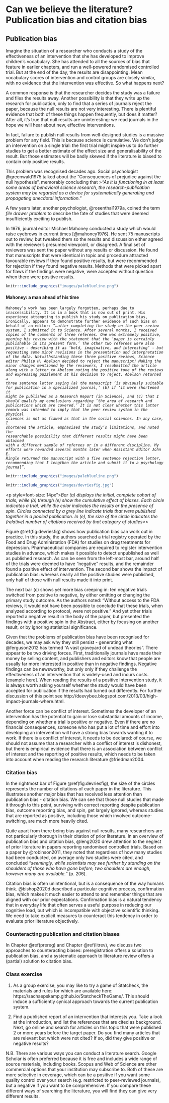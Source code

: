 
#	Can we believe the literature? Publication bias and citation bias{#pubbias}
## Publication bias  
Imagine the situation of a researcher who conducts a study of the effectiveness of an intervention that she has developed to improve children's vocabulary. She has attended to all the sources of bias that feature in earlier chapters, and run a well-powered randomised controlled trial. But at the end of the day, the results are disappointing. Mean vocabulary scores of intervention and control groups are closely similar, with no evidence that the intervention was effective. So what happens next?  

A common response is that the researcher decides the study was a failure and files the results away. Another possibility is that they write up the research for publication, only to find that a series of journals reject the paper, because the null results are not very interesting. There is plentiful evidence that both of these things happen frequently, but does it matter? After all, it's true that null results are uninteresting: we read journals in the hope we will hear about new, effective interventions. 

In fact, failure to publish null results from well-designed studies is a massive problem for any field. This is because science is cumulative. We don't judge an intervention on a single trial: the first trial might inspire us to do further studies to get a better estimate of the effect size and generalisability of the result. But those estimates will be badly skewed if the literature is biased to contain only positive results.  

This problem was recognised decades ago. Social psychologist @greenwald1975 talked about the "Consequences of prejudice against the null hypothesis", memorably concluding that 
>_"As it is functioning in at least some areas of behavioral science research, the research-publication system may be regarded as a device for systematically generating and propagating anecdotal information."_  

A few years later, another psychologist, @rosenthal1979a, coined the term *file drawer problem* to describe the fate of studies that were deemed insufficiently exciting to publish.

In 1976, journal editor Michael Mahoney conducted a study which would raise eyebrows in current times [@mahoney1976]. He sent 75 manuscripts out to review, but tweaked them so the results and discussion either agreed with the reviewer's presumed viewpoint, or disagreed. A final set of reviewers was sent the paper without any results or discussion. He found that manuscripts that were identical in topic and procedure attracted favourable reviews if they found positive results, but were recommended for rejection if they found negative results. Methods that were picked apart for flaws if the findings were negative, were accepted without question when there were positive results.  

```r
knitr::include_graphics("images/paleblueline.png")
``` 

#### Mahoney: a man ahead of his time{-} 
<p style="font-family: Times;font-size: 14px"><code>Mahoney's work has been largely forgotten, perhaps due to inaccessibility. It is in a book that is now out of print. His experience attempting to publish his study on publication bias, ironically, appears to demonstrate further evidence of such bias on behalf of an editor:
_"...after completing the study on the peer review system, I submitted it to Science. After several months, I received copies of the comments of three referees. One was extremely positive, opening his review with the statement that the 'paper is certainly publishable in its present form.' The other two referees were also positive - describing it as 'bold, imaginative, and interesting' - but requesting some minor revisions in the presentation and interpretation of the data. Notwithstanding these three positive reviews, Science editor Philip H. Abelson decided to reject the manuscript! Making the minor changes mentioned by the reviewers, I resubmitted the article along with a letter to Abelson noting the positive tone of the reviews and expressing puzzlement at his decision to reject. Abelson returned a three sentence letter saying (a) the manuscript 'is obviously suitable for publication in a specialized journal,' (b) if 'it were shortened it might be published as a Research Report (in Science), and (c) that I should qualify my conclusions regarding 'the area of research and publications which are covered.' It is not clear whether this latter remark was intended to imply that the peer review system in the physical sciences is not as flawed as that in the social sciences. In any case, I shortened the article, emphasised the study's limitations, and noted the researchable possibility that different results might have been obtained with a different sample of referees or in a different discipline. My efforts were rewarded several months later when Assistant Editor John E. Ringle returned the manuscript with a five sentence rejection letter, recommending that I lengthen the article and submit it to a psychology journal"._</code></p>
```r
knitr::include_graphics("images/paleblueline.png")
```

```r
knitr::include_graphics("images/devriesfig.jpg")
```
<p style=font-size: 14px">_Bar (a) displays the initial, complete cohort of trials, while (b) through (e) show the cumulative effect of biases. Each circle indicates a trial, while the color indicates the results or the presence of spin. Circles connected by a grey line indicate trials that were published together in a pooled publication. In (e), the size of the circle indicates the (relative) number of citations received by that category of studies_<\p>
<!-- this caption is too long to fig as fig.caption in chunk. I tried with code above to reduce font size of extended caption but it did not work-->

Figure \@ref(fig:devriesfig) shows how publication bias can work out in practice. In this study, the authors searched a trial registry operated by the Food and Drug Administation (FDA) for studies on drug treatments for depression. Pharmaceutical companies are required to register intervention studies in advance, which makes it possible to detect unpublished as well as published research. As can be seen from the left-most bar, around half of the trials were deemed to have "negative" results, and the remainder found a positive effect of intervention. The second bar shows the impact of publication bias: whereas nearly all the positive studies were published, only half of those with null results made it into print.  

The next bar (c) shows yet more bias creeping in: ten negative trials switched from positive to negative, by either omitting or changing the primary study outcome. As the authors noted: "Without access to the FDA reviews, it would not have been possible to conclude that these trials, when analyzed according to protocol, were not positive." And yet other trials reported a negative result in the body of the paper, but presented the findings with a positive spin in the Abstract, either by focusing on another result, or by ignoring statistical significance. 

Given that the problems of publication bias have been recognised for decades, we may ask why they still persist - generating what @ferguson2012 has termed "A vast graveyard of undead theories". There appear to be two driving forces. First, traditionally journals have made their money by selling content, and publishers and editors know that people are usually far more interested in positive than in negative findings. Negative findings can be newsworthy, but only only if they challenge the effectiveness of an intervention that is widely-used and incurs costs.  [example here].  When reading the results of a positive intervention study, it is always worth asking yourself whether the study would have been accepted for publication if the results had turned out differently. For further discussion of this point see http://deevybee.blogspot.com/2013/03/high-impact-journals-where.html. 

Another force can be conflict of interest. Sometimes the developer of an intervention has the potential to gain or lose substantial amounts of income, depending on whether a trial is positive or negative. Even if there are no financial consequences, someone who has put a lot of time and effort into developing an intervention will have a strong bias towards wanting it to work. If there is a conflict of interest, it needs to be declared: of course, we should not assume that a researcher with a conflict of interest is dishonest, but there is empirical evidence that there is an association between conflict of interest and the reporting of positive results, which needs to be taken into account when reading the research literature @friedman2004. 


### Citation bias  
In the rightmost bar of Figure \@ref(fig:devriesfig), the size of the circles represents the number of citations of each paper in the literature. This illustrates another major bias that has received less attention than publication bias - citation bias. We can see that those null studies that made it through to this point, surviving with correct reporting despite publication bias, outcome reporting bias, and spin, get largely ignored, whereas studies that are reported as positive, including those which involved outcome-switching, are much more heavily cited. 

Quite apart from there being bias against null results, many researchers are not particularly thorough in their citation of prior literature. In an overview of publication bias and citation bias, @leng2020 drew attention to the neglect of prior literature in papers reporting randomised controlled trials. Based on a paper by @robinson2011, they noted that regardless of how many studies had been conducted, on average only two studies were cited, and concluded _"seemingly, while scientists may see further by standing on the shoulders of those who have gone before, two shoulders are enough, however many are available."_ (p. 206).  

Citation bias is often unintentional, but is a consequence of the way humans think. @bishop2020d described a particular cognitive process, confirmation bias, which makes it much easier to attend to and remember things that are aligned with our prior expectations. Confirmation bias is a natural tendency that in everyday life that often serves a useful purpose in reducing our cognitive load, but which is incompatible with objective scientific thinking. We need to take explicit measures to counteract this tendency in order to evaluate prior literature objectively. 

### Counteracting publication and citation biases  

In Chapter \@ref(prereg) and Chapter \@ref(litrev), we discuss two approaches to counteracting biases: preregistration offers a solution to publication bias, and a systematic approach to literature review offers a (partial) solution to citation bias.  

### Class exercise  
1. As a group exercise, you may like to try a game of Statcheck, the materials and rules for which are available here: https://sachaepskamp.github.io/StatcheckTheGame/. This should induce a sufficiently cynical approach towards the current publication system.  

2. Find a published report of an intervention that interests you. Take a look at the introduction, and list the references that are cited as background. Next, go online and search for articles on this topic that were published 2 or more years before the target paper. Do you find many articles that are relevant but which were not cited? If so, did they give positive or negative results?  

N.B. There are various ways you can conduct a literature search. Google Scholar is often preferred because it is free and includes a wide range of source materials, including books. Scopus and Web of Science are other commercial options that your institution may subscribe to. Both of these are more selective in coverage, which can be a positive if you want some quality control over your search (e.g. restricted to peer-reviewed journals), but a negative if you want to be comprehensive. If you compare these different ways of searching the literature, you will find they can give very different results. 



